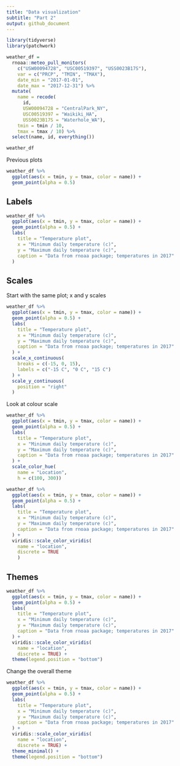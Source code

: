 ```yaml
---
title: "Data visualization"
subtitle: "Part 2"
output: github_document
---
```


```r
library(tidyverse)
library(patchwork)
```

```r
weather_df = 
  rnoaa::meteo_pull_monitors(
    c("USW00094728", "USC00519397", "USS0023B17S"),
    var = c("PRCP", "TMIN", "TMAX"), 
    date_min = "2017-01-01",
    date_max = "2017-12-31") %>%
  mutate(
    name = recode(
      id, 
      USW00094728 = "CentralPark_NY", 
      USC00519397 = "Waikiki_HA",
      USS0023B17S = "Waterhole_WA"),
    tmin = tmin / 10,
    tmax = tmax / 10) %>%
  select(name, id, everything())

weather_df 
```

Previous plots

```r
weather_df %>% 
  ggplot(aes(x = tmin, y = tmax, color = name)) +
  geom_point(alpha = 0.5)
```

## Labels 

```r
weather_df %>% 
  ggplot(aes(x = tmin, y = tmax, color = name)) +
  geom_point(alpha = 0.5) +
  labs(
    title = "Temperature plot",
    x = "Minimum daily temperature (c)", 
    y = "Maximum daily temperature (c)",
    caption = "Data from rnoaa package; temperatures in 2017"
  )
```

## Scales 

Start with the same plot; x and y scales  

```r
weather_df %>% 
  ggplot(aes(x = tmin, y = tmax, color = name)) +
  geom_point(alpha = 0.5) +
  labs(
    title = "Temperature plot",
    x = "Minimum daily temperature (c)", 
    y = "Maximum daily temperature (c)",
    caption = "Data from rnoaa package; temperatures in 2017"
  ) +
  scale_x_continuous(
    breaks = c(-15, 0, 15),
    labels = c("-15 C", "0 C", "15 C")
  ) +
  scale_y_continuous(
    position = "right"
  )
```

Look at colour scale 

```r
weather_df %>% 
  ggplot(aes(x = tmin, y = tmax, color = name)) +
  geom_point(alpha = 0.5) +
  labs(
    title = "Temperature plot",
    x = "Minimum daily temperature (c)", 
    y = "Maximum daily temperature (c)",
    caption = "Data from rnoaa package; temperatures in 2017"
  ) +
  scale_color_hue(
    name = "Location",
    h = c(100, 300))
```



```r
weather_df %>% 
  ggplot(aes(x = tmin, y = tmax, color = name)) +
  geom_point(alpha = 0.5) +
  labs(
    title = "Temperature plot",
    x = "Minimum daily temperature (c)", 
    y = "Maximum daily temperature (c)",
    caption = "Data from rnoaa package; temperatures in 2017"
  ) +
  viridis::scale_color_viridis(
    name = "location",
    discrete = TRUE
    )
```


## Themes 

```r
weather_df %>% 
  ggplot(aes(x = tmin, y = tmax, color = name)) +
  geom_point(alpha = 0.5) +
  labs(
    title = "Temperature plot",
    x = "Minimum daily temperature (c)", 
    y = "Maximum daily temperature (c)",
    caption = "Data from rnoaa package; temperatures in 2017"
  ) +
  viridis::scale_color_viridis(
    name = "location",
    discrete = TRUE) +
  theme(legend.position = "bottom")
```

Change the overall theme 

```r
weather_df %>% 
  ggplot(aes(x = tmin, y = tmax, color = name)) +
  geom_point(alpha = 0.5) +
  labs(
    title = "Temperature plot",
    x = "Minimum daily temperature (c)", 
    y = "Maximum daily temperature (c)",
    caption = "Data from rnoaa package; temperatures in 2017"
  ) +
  viridis::scale_color_viridis(
    name = "location",
    discrete = TRUE) +
  theme_minimal() +
  theme(legend.position = "bottom")
```

